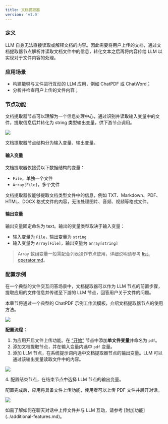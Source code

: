 ```yaml
---
title: 文档提取器
version: 'v1.0'
---
```


### 定义

LLM 自身无法直接读取或解释文档的内容。因此需要将用户上传的文档，通过文档提取器节点解析并读取文档文件中的信息，转化文本之后再将内容传给 LLM 以实现对于文件内容的处理。

### 应用场景

* 构建能够与文件进行互动的 LLM 应用，例如 ChatPDF 或 ChatWord；
* 分析并检查用户上传的文件内容；

### 节点功能

文档提取器节点可以理解为一个信息处理中心，通过识别并读取输入变量中的文件，提取信息后并转化为 string 类型输出变量，供下游节点调用。

![](/img/0cbfd9c1d9d56e6a528b134bd07662ec.png)

文档提取器节点结构分为输入变量、输出变量。

#### 输入变量

文档提取器仅接受以下数据结构的变量：

* `File`，单独一个文件
* `Array[File]`，多个文件

文档提取器仅能够提取文档类型文件中的信息，例如 TXT、Markdown、PDF、HTML、DOCX 格式文件的内容，无法处理图片、音频、视频等格式文件。

#### 输出变量

输出变量固定命名为 text。输出的变量类型取决于输入变量：

* 输入变量为 `File`，输出变量为 `string`
* 输入变量为 `Array[File]`，输出变量为 `array[string]`

> Array 数组变量一般需配合列表操作节点使用，详细说明请参考 [list-operator.md](list-operator.md "mention")。

### 配置示例

在一个典型的文件交互问答场景中，文档提取器可以作为 LLM 节点的前置步骤，提取应用的文件信息并传递至下游的 LLM 节点，回答用户关于文件的问题。

本章节将通过一个典型的 ChatPDF 示例工作流模板，介绍文档提取器节点的使用方法。

![](/img/46a1f939088176a76e843422360ea948.png)

**配置流程：**

1. 为应用开启文件上传功能。在 [“开始”](start.md) 节点中添加**单文件变量**并命名为 `pdf`。
2. 添加文档提取节点，并在输入变量内选中 `pdf` 变量。
3. 添加 LLM 节点，在系统提示词内选中文档提取器节点的输出变量。LLM 可以通过该输出变量读取文件中的内容。

![](/img/4f307d5ece35155a24eac7013766f9ee.png)

4\. 配置结束节点，在结束节点中选择 LLM 节点的输出变量。

配置完成后，应用将具备文件上传功能，使用者可以上传 PDF 文件并展开对话。

![](/img/0ae3f13cf725cb2c52c72cc354e592ee.png)

<Tip>
如需了解如何在聊天对话中上传文件并与 LLM 互动，请参考 [附加功能](../additional-features.md)。
</Tip>
